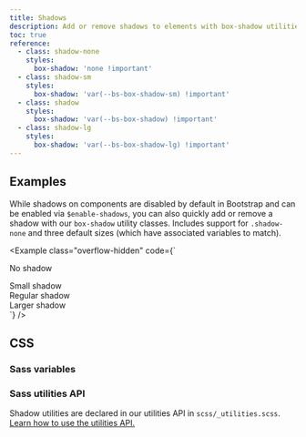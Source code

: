 ```yaml
---
title: Shadows
description: Add or remove shadows to elements with box-shadow utilities.
toc: true
reference:
  - class: shadow-none
    styles:
      box-shadow: 'none !important'
  - class: shadow-sm
    styles:
      box-shadow: 'var(--bs-box-shadow-sm) !important'
  - class: shadow
    styles:
      box-shadow: 'var(--bs-box-shadow) !important'
  - class: shadow-lg
    styles:
      box-shadow: 'var(--bs-box-shadow-lg) !important'
---
```


## Examples

While shadows on components are disabled by default in Bootstrap and can be enabled via `$enable-shadows`, you can also quickly add or remove a shadow with our `box-shadow` utility classes. Includes support for `.shadow-none` and three default sizes (which have associated variables to match).

<Example class="overflow-hidden" code={`<div class="shadow-none p-3 mb-5 bg-body-tertiary rounded">No shadow</div>
<div class="shadow-sm p-3 mb-5 bg-body-tertiary rounded">Small shadow</div>
<div class="shadow p-3 mb-5 bg-body-tertiary rounded">Regular shadow</div>
<div class="shadow-lg p-3 mb-5 bg-body-tertiary rounded">Larger shadow</div>`} />

## CSS

### Sass variables

<ScssDocs name="box-shadow-variables" file="scss/_variables.scss" />

### Sass utilities API

Shadow utilities are declared in our utilities API in `scss/_utilities.scss`. [Learn how to use the utilities API.]([[docsref:/utilities/api#using-the-api]])

<ScssDocs name="utils-shadow" file="scss/_utilities.scss" />
